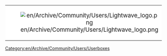 {| cellspacing="0" align="right" style="width:238px;background:#c5fcdc;"
| style="width:50px;height:50px;background:#ffffff;text-align:center;font-size:14pt;" | [[File:en/Archive/Community/Users/Lightwave logo.png]]
| style="font-size:8pt;padding:4pt;line-height:1.25em;" | This user is a New GFX artist.
|}
<noinclude> [[Category:en/Archive/Community/Users/Userboxes]] </noinclude>